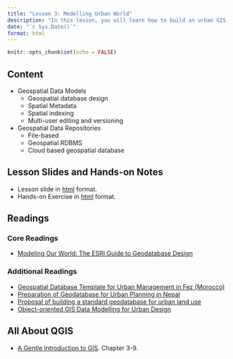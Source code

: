 ```yaml
---
title: "Lesson 3: Modelling Urban World"
description: "In this lesson, you will learn how to build an urban GIS database to extracting, assembling, integrating and wrangling data from different sources.  You will also learn how to create a geodatabase and performing manual editing."
date: "`r Sys.Date()`"
format: html
---
```


```r
knitr::opts_chunk$set(echo = FALSE)
```

## Content

-   Geospatial Data Models
    -   Geospatial database design
    -   Spatial Metadata
    -   Spatial indexing
    -   Multi-user editing and versioning
-   Geospatial Data Repositories
    -   File-based
    -   Geospatial RDBMS
    -   Cloud based geospatial database

## Lesson Slides and Hands-on Notes

-   Lesson slide in [html](../lesson/Lesson03/Lesson03.html) format.
-   Hands-on Exercise in [html]() format.

## Readings

### Core Readings

-   [Modeling Our World: The ESRI Guide to Geodatabase Design](http://downloads2.esri.com/support/documentation/ao_/Modeling_our_World.pdf)

### Additional Readings

-   [Geospatial Database Template for Urban Management in Fez (Morocco)](https://www.researchgate.net/publication/266222038_Geospatial_Database_Template_for_Urban_Management_in_Fez_Morocco)
-   [Preparation of Geodatabase for Urban Planning in Nepal](https://www.fig.net/resources/proceedings/fig_proceedings/fig2018/papers/ts10h/TS10H_oli_shrestha_et_al_9568.pdf)
-   [Proposal of building a standard geodatabase for urban land use](https://www.researchgate.net/publication/324989663_Proposal_of_building_a_standard_geodatabase_for_urban_land_use)
-   [Object-oriented GIS Data Modelling for Urban Design](https://www.semanticscholar.org/paper/Object-oriented-GIS-Data-Modelling-for-Urban-Design-Li-Yang/1a170b10fcee2faa783505aac0e49cf32f5b0894?p2df)

## All About QGIS

-   [A Gentle Introduction to GIS](https://docs.qgis.org/3.16/en/docs/gentle_gis_introduction/index.html). Chapter 3-9.
